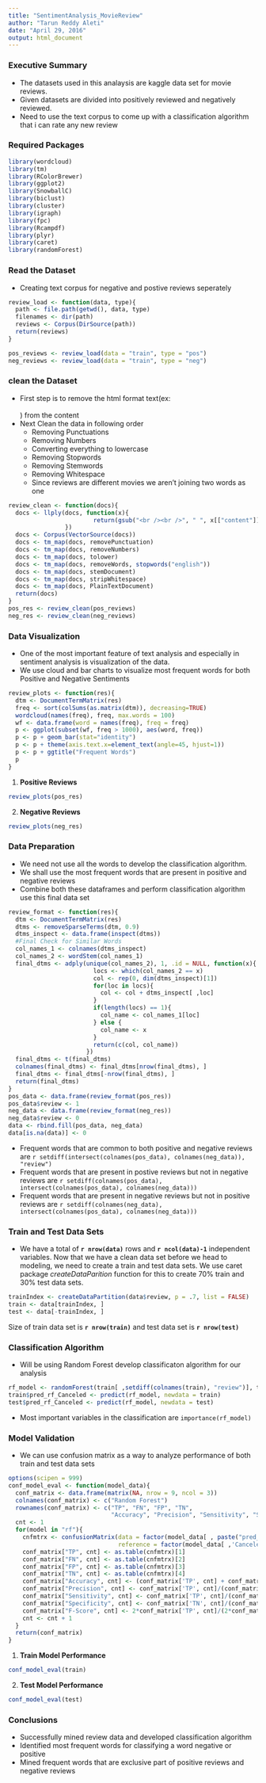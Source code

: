 ```yaml
---
title: "SentimentAnalysis_MovieReview"
author: "Tarun Reddy Aleti"
date: "April 29, 2016"
output: html_document
---
```


### Executive Summary
- The datasets used in this analaysis are kaggle data set for movie reviews.
- Given datasets are divided into positively reviewed and negatively reviewed.
- Need to use the text corpus to come up with a classification algorithm that i can rate any new review 

### Required Packages

```r
library(wordcloud)
library(tm)
library(RColorBrewer)
library(ggplot2)
library(SnowballC)
library(biclust)
library(cluster)
library(igraph)
library(fpc)
library(Rcampdf)
library(plyr)
library(caret)
library(randomForest)
```

### Read the Dataset
- Creating text corpus for negative and postive reviews seperately

```r
review_load <- function(data, type){
  path <- file.path(getwd(), data, type)   
  filenames <- dir(path)
  reviews <- Corpus(DirSource(path))   
  return(reviews)
}

pos_reviews <- review_load(data = "train", type = "pos")
neg_reviews <- review_load(data = "train", type = "neg")

```

### clean the Dataset
- First step is to remove the html format text(ex: <br /><br />) from the content
- Next Clean the data in following order
  - Removing Punctuations
  - Removing Numbers
  - Converting everything to lowercase
  - Removing Stopwords
  - Removing Stemwords
  - Removing Whitespace
  - Since reviews are different movies we aren't joining two words as one

```r
review_clean <- function(docs){
  docs <- llply(docs, function(x){
                        return(gsub("<br /><br />", " ", x[["content"]]))
                })
  docs <- Corpus(VectorSource(docs))
  docs <- tm_map(docs, removePunctuation)
  docs <- tm_map(docs, removeNumbers)   
  docs <- tm_map(docs, tolower)   
  docs <- tm_map(docs, removeWords, stopwords("english"))   
  docs <- tm_map(docs, stemDocument)   
  docs <- tm_map(docs, stripWhitespace)
  docs <- tm_map(docs, PlainTextDocument)   
  return(docs)
}
pos_res <- review_clean(pos_reviews)
neg_res <- review_clean(neg_reviews)
```

### Data Visualization
- One of the most important feature of text analysis and especially in sentiment analysis is visualization of the data.
- We use cloud and bar charts to visualize most frequent words for both Positive and Negative Sentiments

```r
review_plots <- function(res){
  dtm <- DocumentTermMatrix(res)   
  freq <- sort(colSums(as.matrix(dtm)), decreasing=TRUE) 
  wordcloud(names(freq), freq, max.words = 100)
  wf <- data.frame(word = names(freq), freq = freq) 
  p <- ggplot(subset(wf, freq > 1000), aes(word, freq))    
  p <- p + geom_bar(stat="identity")   
  p <- p + theme(axis.text.x=element_text(angle=45, hjust=1))   
  p <- p + ggtitle("Frequent Words")
  p
}
```

1. **Positive Reviews**

```r
review_plots(pos_res)
```

2. **Negative Reviews**

```r
review_plots(neg_res)
```

### Data Preparation
- We need not use all the words to develop the classification algorithm.
- We shall use the most frequent words that are present in positive and negative reviews
- Combine both these dataframes and perform classification algorithm use this final data set
```r
review_format <- function(res){
  dtm <- DocumentTermMatrix(res)   
  dtms <- removeSparseTerms(dtm, 0.9)
  dtms_inspect <- data.frame(inspect(dtms))
  #Final Check for Similar Words
  col_names_1 <- colnames(dtms_inspect)
  col_names_2 <- wordStem(col_names_1)
  final_dtms <- adply(unique(col_names_2), 1, .id = NULL, function(x){
                        locs <- which(col_names_2 == x)
                        col <- rep(0, dim(dtms_inspect)[1])
                        for(loc in locs){
                          col <- col + dtms_inspect[ ,loc]
                        }
                        if(length(locs) == 1){
                          col_name <- col_names_1[loc]
                        } else {
                          col_name <- x
                        }
                        return(c(col, col_name))
                      })
  final_dtms <- t(final_dtms)
  colnames(final_dtms) <- final_dtms[nrow(final_dtms), ]
  final_dtms <- final_dtms[-nrow(final_dtms), ]
  return(final_dtms)
}
pos_data <- data.frame(review_format(pos_res))
pos_data$review <- 1
neg_data <- data.frame(review_format(neg_res))
neg_data$review <- 0
data <- rbind.fill(pos_data, neg_data)
data[is.na(data)] <- 0
```

- Frequent words that are common to both positive and negative reviews are `r setdiff(intersect(colnames(pos_data), colnames(neg_data)), "review")`
- Frequent words that are present in postive reviews but not in negative reviews are `r setdiff(colnames(pos_data), intersect(colnames(pos_data), colnames(neg_data)))`
- Frequent words that are present in negative reviews but not in positive reviews are `r setdiff(colnames(neg_data), intersect(colnames(pos_data), colnames(neg_data)))`

### Train and Test Data Sets
- We have a total of **`r nrow(data)`** rows and **`r ncol(data)-1`** independent variables. Now that we have a clean data set before we head to modeling, we need to create a train and test data sets. We use caret package *createDataParition* function for this to create 70% train and 30% test data sets.

```r
trainIndex <- createDataPartition(data$review, p = .7, list = FALSE)
train <- data[trainIndex, ]
test <- data[-trainIndex, ]
```

Size of train data set is **`r nrow(train)`** and test data set is **`r nrow(test)`**

### Classification Algorithm
- Will be using Random Forest develop classificaton algorithm for our analysis

```r
rf_model <- randomForest(train[ ,setdiff(colnames(train), "review")], train[ ,"review"])
train$pred_rf_Canceled <- predict(rf_model, newdata = train)
test$pred_rf_Canceled <- predict(rf_model, newdata = test)
```

- Most important variables in the classification are ```importance(rf_model)```

### Model Validation
- We can use confusion matrix as a way to analyze performance of both train and test data sets
```r
options(scipen = 999)
conf_model_eval <- function(model_data){
  conf_matrix <- data.frame(matrix(NA, nrow = 9, ncol = 3))
  colnames(conf_matrix) <- c("Random Forest")
  rownames(conf_matrix) <- c("TP", "FN", "FP", "TN",
                             "Accuracy", "Precision", "Sensitivity", "Specificity", "F-Score")
  cnt <- 1
  for(model in "rf"){
    cnfmtrx <- confusionMatrix(data = factor(model_data[ , paste("pred_", model, "_Canceled", sep = "")]),
                               reference = factor(model_data[ ,'Canceled']), positive = '1')
    conf_matrix["TP", cnt] <- as.table(cnfmtrx)[1]
    conf_matrix["FN", cnt] <- as.table(cnfmtrx)[2]
    conf_matrix["FP", cnt] <- as.table(cnfmtrx)[3]
    conf_matrix["TN", cnt] <- as.table(cnfmtrx)[4]
    conf_matrix["Accuracy", cnt] <- (conf_matrix['TP', cnt] + conf_matrix['TN', cnt])/(conf_matrix['TP', cnt] + conf_matrix['TN', cnt] + conf_matrix['FP', cnt] + conf_matrix['FN', cnt])
    conf_matrix["Precision", cnt] <- conf_matrix['TP', cnt]/(conf_matrix['TP', cnt] + conf_matrix['FP', cnt])
    conf_matrix["Sensitivity", cnt] <- conf_matrix['TP', cnt]/(conf_matrix['TP', cnt] + conf_matrix['FN', cnt])
    conf_matrix["Specificity", cnt] <- conf_matrix['TN', cnt]/(conf_matrix['FP', cnt] + conf_matrix['TN', cnt])
    conf_matrix["F-Score", cnt] <- 2*conf_matrix['TP', cnt]/(2*conf_matrix['TP', cnt] + conf_matrix['FP', cnt] + conf_matrix['FN', cnt])
    cnt <- cnt + 1
  }
  return(conf_matrix)
}
```

1. **Train Model Performance**

```r
conf_model_eval(train)
```

2. **Test Model Performance**

```r
conf_model_eval(test)
```

### Conclusions
- Successfully mined review data and developed classification algorithm
- Identified most frequent words for classifying a word negative or positive
- Mined frequent words that are exclusive part of positive reviews and negative reviews